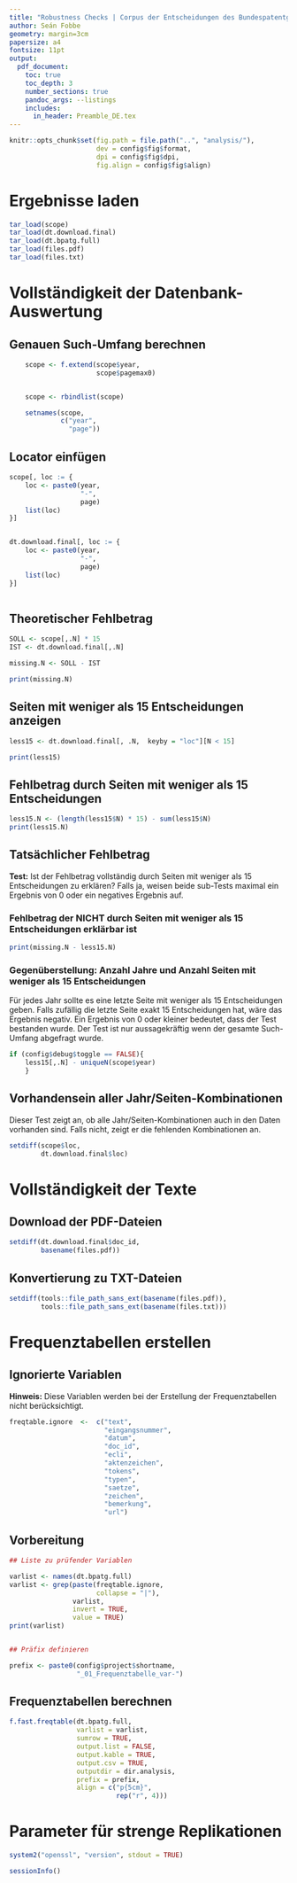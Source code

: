 ```yaml
---
title: "Robustness Checks | Corpus der Entscheidungen des Bundespatentgerichts (CE-BPatG)"
author: Seán Fobbe
geometry: margin=3cm
papersize: a4
fontsize: 11pt
output:
  pdf_document:
    toc: true
    toc_depth: 3
    number_sections: true
    pandoc_args: --listings
    includes:
      in_header: Preamble_DE.tex
---
```




```r
knitr::opts_chunk$set(fig.path = file.path("..", "analysis/"),
                      dev = config$fig$format,
                      dpi = config$fig$dpi,
                      fig.align = config$fig$align)

```



# Ergebnisse laden


```r

tar_load(scope)
tar_load(dt.download.final)
tar_load(dt.bpatg.full)
tar_load(files.pdf)
tar_load(files.txt)

```





# Vollständigkeit der Datenbank-Auswertung


## Genauen Such-Umfang berechnen

```r
    scope <- f.extend(scope$year,
                      scope$pagemax0)


    scope <- rbindlist(scope)

    setnames(scope,
             c("year",
               "page"))
```


## Locator einfügen

```r


scope[, loc := {
    loc <- paste0(year,
                  "-",
                  page)
    list(loc)
}]


dt.download.final[, loc := {
    loc <- paste0(year,
                  "-",
                  page)
    list(loc)
}]



```


## Theoretischer Fehlbetrag

```r
SOLL <- scope[,.N] * 15 
IST <- dt.download.final[,.N]

missing.N <- SOLL - IST

print(missing.N)

```


## Seiten mit weniger als 15 Entscheidungen anzeigen

```r
less15 <- dt.download.final[, .N,  keyby = "loc"][N < 15]

print(less15)
```


## Fehlbetrag durch Seiten mit weniger als 15 Entscheidungen

```r
less15.N <- (length(less15$N) * 15) - sum(less15$N)
print(less15.N)
```

## Tatsächlicher Fehlbetrag

 **Test:** Ist der Fehlbetrag vollständig durch Seiten mit weniger als 15 Entscheidungen zu erklären? Falls ja, weisen beide sub-Tests maximal ein Ergebnis von 0 oder ein negatives Ergebnis auf.


### Fehlbetrag der NICHT durch Seiten mit weniger als 15 Entscheidungen erklärbar ist

```r
print(missing.N - less15.N)
```


### Gegenüberstellung: Anzahl Jahre und Anzahl Seiten mit weniger als 15 Entscheidungen

Für jedes Jahr sollte es eine letzte Seite mit weniger als 15 Entscheidungen geben. Falls zufällig die letzte Seite exakt 15 Entscheidungen hat, wäre das Ergebnis negativ. Ein Ergebnis von 0 oder kleiner bedeutet, dass der Test bestanden wurde. Der Test ist nur aussagekräftig wenn der gesamte Such-Umfang abgefragt wurde.

```r
if (config$debug$toggle == FALSE){
    less15[,.N] - uniqueN(scope$year)
    }
```


## Vorhandensein aller Jahr/Seiten-Kombinationen

Dieser Test zeigt an, ob alle Jahr/Seiten-Kombinationen auch in den Daten vorhanden sind. Falls nicht, zeigt er die fehlenden Kombinationen an.


```r
setdiff(scope$loc,
        dt.download.final$loc)
```



# Vollständigkeit der Texte


## Download der PDF-Dateien

```r
setdiff(dt.download.final$doc_id,
        basename(files.pdf))
```

## Konvertierung zu TXT-Dateien

```r
setdiff(tools::file_path_sans_ext(basename(files.pdf)),
        tools::file_path_sans_ext(basename(files.txt)))
```



# Frequenztabellen erstellen


## Ignorierte Variablen

 **Hinweis:** Diese Variablen werden bei der Erstellung der Frequenztabellen nicht berücksichtigt.

```r
freqtable.ignore  <-  c("text",
                        "eingangsnummer",
                        "datum",
                        "doc_id",
                        "ecli",
                        "aktenzeichen",
                        "tokens",
                        "typen",
                        "saetze",
                        "zeichen",
                        "bemerkung",
                        "url")
```



## Vorbereitung


```r

## Liste zu prüfender Variablen

varlist <- names(dt.bpatg.full)
varlist <- grep(paste(freqtable.ignore,
                      collapse = "|"),
                varlist,
                invert = TRUE,
                value = TRUE)
print(varlist)


## Präfix definieren

prefix <- paste0(config$project$shortname,
                 "_01_Frequenztabelle_var-")

```

## Frequenztabellen berechnen


```r

f.fast.freqtable(dt.bpatg.full,
                 varlist = varlist,
                 sumrow = TRUE,
                 output.list = FALSE,
                 output.kable = TRUE,
                 output.csv = TRUE,
                 outputdir = dir.analysis,
                 prefix = prefix,
                 align = c("p{5cm}",
                           rep("r", 4)))

```









# Parameter für strenge Replikationen


```r
system2("openssl", "version", stdout = TRUE)

sessionInfo()

```
